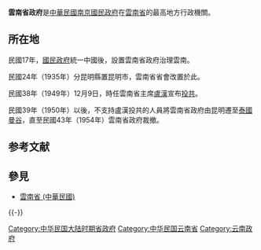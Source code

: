 {{Otheruses|subject=原[[中華民國|中華民國]][[云南省_(中華民國)|云南省]]的省政府|other=[[中華人民共和國|中華人民共和國]][[云南省|云南省]]的省級行政機關|云南省人民政府}}

'''雲南省政府'''是[[中華民國|中華民國]][[南京國民政府|南京國民政府]]在[[雲南省_(中華民國)|雲南省]]的最高地方行政機關。
==所在地==
民國17年，[[國民政府|國民政府]]統一中國後，設置雲南省政府治理雲南。<p>民國24年（1935年）分昆明縣置昆明市，雲南省省會改置於此。<p>民國38年（1949年）12月9日，時任雲南省主席[[盧漢|盧漢]]宣布[[盧漢雲南起義|投共]]。<p>民國39年（1950年）以後，不支持盧漢投共的人員將雲南省政府由昆明遷至[[泰國|泰國]][[曼谷|曼谷]]，直至民國43年（1954年）雲南省政府裁撤。

== 参考文献 ==
{{Reflist}}

== 參見 ==
{{Portal box|中华民国|云南}}
* [[雲南省_(中華民國)|雲南省 (中華民國)]]

{{-}}
{{中華民國大陸時期省政府}}
{{云南历史|民国}}

[[Category:中华民国大陆时期省政府|Category:中华民国大陆时期省政府]]
[[Category:中华民国云南省|Category:中华民国云南省]]
[[Category:云南政府|Category:云南政府]]

{{中国政府小作品}}